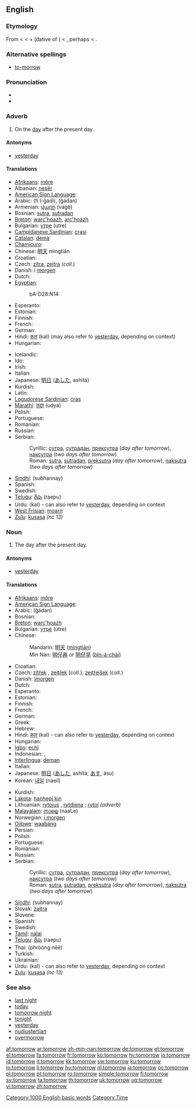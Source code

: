 ==English==

===Etymology===
From {{etyl|enm}} {{term||to morwe(n)}} < {{etyl|ang}} {{term|morgenne|to morgenne|lang=ang|on [the] morrow}} < {{term|to|lang=ang||at, on}} + {{term|morgenne|lang=ang}} (dative of {{term|morgen||morning|lang=ang}}) < {{proto|Germanic|marganaz|morning}}, perhaps < {{proto|Indo-European|mergʰ-|to blink, to twinkle}}.

===Alternative spellings===
* {{qualifier|archaic}} [[to-morrow]]

===Pronunciation===
* {{audio|en-us-tomorrow.ogg|Audio (US)}}
* {{rhymes|ɒrəʊ}}

===Adverb===
{{en-adv|-}}

# On the [[day]] after the present day.

====Antonyms====
* [[yesterday]]

====Translations====
{{trans-top|On the day after the present day.}}
* [[Afrikaans]]: [[môre]]
* Albanian: [[nesër]]
* [[American Sign Language]]: {{t|ase|OpenA@Jaw-ThumbBack OpenA@NearCheek-ThumbUp}}
* Arabic: {{Arab|[[في الغد]]}} (fi l-ğádi), {{Arab|[[غداً]]}} (ğádan)
* Armenian: [[վաղը]] (vaġë)
* Bosnian: [[sutra]], [[sutradan]]
* [[Breton]]: [[warc'hoazh]], [[arc'hoazh]]
* Bulgarian: [[утре]] (utre)
* [[Campidanese Sardinian]]: [[crasi]]
* [[Catalan]]: [[demà]]
* [[Chamicuro]]: {{tø|ccc|wa'ni}}
* Chinese: [[明天]] míngtiān
* Croatian: {{t-|hr|sutra}}
* Czech: [[zítra]], [[zejtra]] (''coll.'')
* Danish: i [[morgen]]
* Dutch: {{t+|nl|morgen}}
* [[Egyptian]]: {{tø|egy|bȝkȝ|alt=bk|sc=Egyp}}
*: <hiero>bA-D28:N14</hiero>
* Esperanto: {{t-|eo|morgaŭ|xs=Esperanto}}
* Estonian: {{t+|et|homme}}
* Finnish: {{t+|fi|huomenna}}
* French: {{t+|fr|demain}}
* German: {{t+|de|morgen}}
* Hindi: [[कल]] (kal) (may also refer to [[yesterday]], depending on context)
* Hungarian: {{t+|hu|holnap}}
{{trans-mid}}
* Icelandic: {{t+|is|á morgun}}
* Ido: {{t+|io|morge}}
* Irish: {{t-|ga|amárach|xs=Irish}}
* Italian: {{t+|it|domani}}
* Japanese: [[明日]] ([[あした]], ashitá)
* Kurdish: {{ku-Arab|[[سبه‌ی]]}}
* Latin: {{t+|la|cras}}
* [[Logudorese Sardinian]]: [[cras]]
* [[Marathi]]: [[उद्या]] (udya)
* Polish: {{t+|pl|jutro}}
* Portuguese: {{t+|pt|amanhã}}
* Romanian: {{t+|ro|mâine}}
* Russian: {{t+|ru|завтра|tr=závtra|sc=Cyrl}}
* Serbian:
*: Cyrillic: [[сутрa]], [[сутрадан]], [[прексутра]] (''day after tomorrow''), [[наксутра]] (''two days after tomorrow'')
*: Roman: [[sutra]], [[sutradan]], [[preksutra]] (''day after tomorrow''), [[naksutra]] (''two days after tomorrow'')
* [[Sindhi]]: {{sd-Arab|[[سڀاڻي|سُڀاڻي]]}} (subhannay) {{f}}
* Spanish: {{t+|es|mañana}}
* Swedish: {{t+|sv|imorgon}}
* [[Telugu]]: [[రేపు]] (raepu)
* Urdu: {{ur-Arab|[[کل]]}} (kal) - can also refer to [[yesterday]], depending on context
* [[West Frisian]]: [[moarn]]
* [[Zulu]]: [[kusasa]] ''(nc 13)''
{{trans-bottom}}

===Noun===
{{en-noun}}

# The day after the present day.

====Antonyms====
* [[yesterday]]

====Translations====
{{trans-top|The day after the present day.}}
* [[Afrikaans]]: [[môre]]
* [[American Sign Language]]: {{t|ase|OpenA@Jaw-ThumbBack OpenA@NearCheek-ThumbUp}}
* Arabic: {{Arab|[[غدا|غَداً]]}} (ğádan)
* Bosnian: {{t-|bs|sutra|n}}
* [[Breton]]: [[warc'hoazh]]
* Bulgarian: [[утре]] (útre)
* Chinese:
*: Mandarin: [[明天]] ([[míngtiān]])
*: Min Nan: [[明仔再]] or [[明仔早]] ([[bîn-á-chài]])
* Croatian: {{t-|hr|sutra|n}}
* Czech: [[zítřek]] {{m}}, [[zejtřek]] {{m}} (coll.), [[zejtřejšek]] {{m}} (coll.)
* Danish: [[imorgen]]
* Dutch: {{t+|nl|morgen|m}}
* Esperanto: {{t-|eo|morgaŭ|xs=Esperanto}}
* Estonian: {{t+|et|homme}}
* Finnish: {{t+|fi|huominen}}
* French: {{t+|fr|lendemain|m}}
* German: {{t+|de|morgen}}
* Greek: {{t+|el|αύριο|tr=ávrio|sc=Grek}}
* Hebrew: {{t-|he|מחר|tr=makhár|sc=Hebr}}
* Hindi: [[कल]] (kal) - can also refer to [[yesterday]], depending on context
* Hungarian: {{t+|hu|holnap}}
* [[Igbo]]: [[echi]]
* Indonesian: {{t+|id|besok|xs=Indonesian}}, {{t-|id|esok|xs=Indonesian}}
* [[Interlingua]]: [[deman]]
* Italian: {{t+|it|domani}}
* Japanese: [[明日]] ([[あした]], ashitá; [[あす]], ásu)
* Korean: [[내일]] (naeil)
{{trans-mid}}
* Kurdish: {{ku-Arab|[[سبه‌ینێ]]}}
* [[Lakota]]: [[hanhepi kin]]
* Lithuanian: [[rytojus]] {{m}}, [[rytdiena]] {{f}}; [[rytoj]] ''(adverb)''
* [[Malayalam]]: [[നാളെ]] (naaLe)
* Norwegian: [[i morgen]]
* [[Ojibwe]]: [[waabang]]
* Persian: {{t+|fa|فردا|tr=fardâ|sc=fa-Arab|xs=Persian}}
* Polish: {{t+|pl|jutro|n}}
* Portuguese: {{t+|pt|amanhã|m}}
* Romanian: {{t+|ro|mâine|n}}
* Russian: {{t+|ru|завтра|tr=závtra|sc=Cyrl}}
* Serbian:
*: Cyrillic: [[сутрa]], [[сутрадан]], [[прексутра]] (''day after tomorrow''), [[наксутра]] (''two days after tomorrow'')
*: Roman: [[sutra]], [[sutradan]], [[preksutra]] (''day after tomorrow''), [[naksutra]] (''two days after tomorrow'')
* [[Sindhi]]: {{sd-Arab|[[سُڀاڻي]]}} (subhannay) {{f}}
* Slovak: [[zajtra]]
* Slovene: {{t+|sl|jutri}}
* Spanish: {{t+|es|mañana|f}}
* Swedish: {{t+|sv|morgondag}}
* [[Tamil]]: [[nalai]]
* [[Telugu]]: [[రేపు]] (raepu)
* Thai: {{Thai|[[พรุ่งนี้]]}} (phròòng nēē)
* Turkish: {{t+|tr|yarın}}
* Ukrainian: {{t+|uk|завтра|tr=závtra|sc=Cyrl|xs=Ukrainian}}
* Urdu: {{ur-Arab|[[کل]]}} (kal) - can also refer to [[yesterday]], depending on context
* [[Zulu]]: [[kusasa]] ''(nc 13)''
{{trans-bottom}}

===See also===
* [[last night]]
* [[today]]
* [[tomorrow night]]
* [[tonight]]
* [[yesterday]]
* [[nudiustertian]]
* [[overmorrow]]

[[Category:1000 English basic words]]
[[Category:Time]]

[[af:tomorrow]]
[[ar:tomorrow]]
[[zh-min-nan:tomorrow]]
[[de:tomorrow]]
[[et:tomorrow]]
[[el:tomorrow]]
[[fa:tomorrow]]
[[fr:tomorrow]]
[[ko:tomorrow]]
[[hy:tomorrow]]
[[io:tomorrow]]
[[id:tomorrow]]
[[it:tomorrow]]
[[kk:tomorrow]]
[[sw:tomorrow]]
[[ku:tomorrow]]
[[lo:tomorrow]]
[[li:tomorrow]]
[[hu:tomorrow]]
[[nl:tomorrow]]
[[ja:tomorrow]]
[[oc:tomorrow]]
[[pl:tomorrow]]
[[pt:tomorrow]]
[[ro:tomorrow]]
[[simple:tomorrow]]
[[fi:tomorrow]]
[[sv:tomorrow]]
[[ta:tomorrow]]
[[th:tomorrow]]
[[uk:tomorrow]]
[[ug:tomorrow]]
[[vi:tomorrow]]
[[zh:tomorrow]]